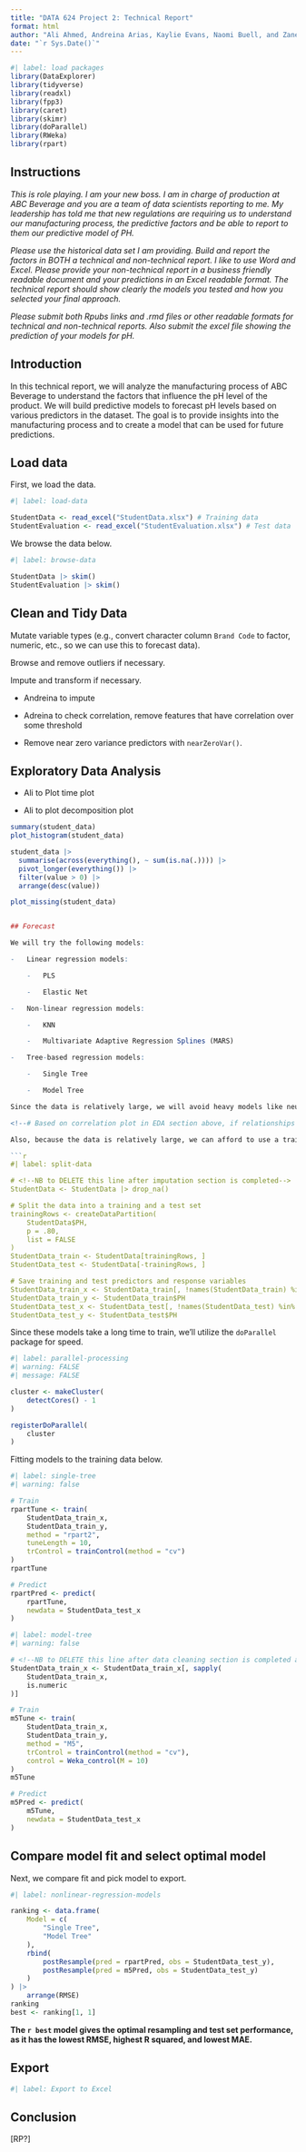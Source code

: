 ```yaml
---
title: "DATA 624 Project 2: Technical Report"
format: html
author: "Ali Ahmed, Andreina Arias, Kaylie Evans, Naomi Buell, and Zaneta Paulusova"
date: "`r Sys.Date()`"
---
```


```r
#| label: load packages
library(DataExplorer)
library(tidyverse)
library(readxl)
library(fpp3)
library(caret)
library(skimr)
library(doParallel)
library(RWeka)
library(rpart)
```

## Instructions

*This is role playing. I am your new boss. I am in charge of production at ABC Beverage and you are a team of data scientists reporting to me. My leadership has told me that new regulations are requiring us to understand our manufacturing process, the predictive factors and be able to report to them our predictive model of PH.*

*Please use the historical data set I am providing. Build and report the factors in BOTH a technical and non-technical report. I like to use Word and Excel. Please provide your non-technical report in a business friendly readable document and your predictions in an Excel readable format. The technical report should show clearly the models you tested and how you selected your final approach.*

*Please submit both Rpubs links and .rmd files or other readable formats for technical and non-technical reports. Also submit the excel file showing the prediction of your models for pH.*

## Introduction

In this technical report, we will analyze the manufacturing process of ABC Beverage to understand the factors that influence the pH level of the product. We will build predictive models to forecast pH levels based on various predictors in the dataset. The goal is to provide insights into the manufacturing process and to create a model that can be used for future predictions.

## Load data

First, we load the data.

```r
#| label: load-data

StudentData <- read_excel("StudentData.xlsx") # Training data
StudentEvaluation <- read_excel("StudentEvaluation.xlsx") # Test data
```

We browse the data below.

```r
#| label: browse-data

StudentData |> skim()
StudentEvaluation |> skim()
```

## Clean and Tidy Data

Mutate variable types (e.g., convert character column `Brand Code` to factor, numeric, etc., so we can use this to forecast data).

Browse and remove outliers if necessary.

Impute and transform if necessary.

-   Andreina to impute

-   Adreina to check correlation, remove features that have correlation over some threshold

-   Remove near zero variance predictors with `nearZeroVar()`.

## Exploratory Data Analysis

<!--# Ali, since this data is not a time series, we can't do time plots or decomp like we discussed earlier. You can try exploring and plotting the data using `featurePlot(trainingData$x, trainingData$y)`, a correlation plot between all variables with `ggpairs()`, and/or other methods? If relationships between predictors and PH look linear, we'd opt for linear models. If relationships look non-linear, we can try forecasting with non-linear or tree-based models. -Naomi -->

-   Ali to Plot time plot

-   Ali to plot decomposition plot
```r
summary(student_data)
plot_histogram(student_data)

student_data |>
  summarise(across(everything(), ~ sum(is.na(.)))) |>
  pivot_longer(everything()) |>
  filter(value > 0) |>
  arrange(desc(value))

plot_missing(student_data)


## Forecast

We will try the following models:

-   Linear regression models:

    -   PLS

    -   Elastic Net

-   Non-linear regression models:

    -   KNN

    -   Multivariate Adaptive Regression Splines (MARS)

-   Tree-based regression models:

    -   Single Tree

    -   Model Tree

Since the data is relatively large, we will avoid heavy models like neural networks, support vector machines (SVM), or boosted trees. Since we have a lot of predictors, we opt for models that handle feature selection or dimensionality reduction like elastic net, PLS, and tree-based models. We also want model results to be easy to interpret for our non-technical report, so we focus on elastic net, MARS, and single/model trees.

<!--# Based on correlation plot in EDA section above, if relationships between predictors and PH look linear, we may opt for linear models. If relationships look non-linear, we can try forecasting with non-linear or tree-based models. -Naomi -->

Also, because the data is relatively large, we can afford to use a training and a test set.

```r
#| label: split-data

# <!--NB to DELETE this line after imputation section is completed-->
StudentData <- StudentData |> drop_na()

# Split the data into a training and a test set
trainingRows <- createDataPartition(
    StudentData$PH,
    p = .80,
    list = FALSE
)
StudentData_train <- StudentData[trainingRows, ]
StudentData_test <- StudentData[-trainingRows, ]

# Save training and test predictors and response variables
StudentData_train_x <- StudentData_train[, !names(StudentData_train) %in% "PH"]
StudentData_train_y <- StudentData_train$PH
StudentData_test_x <- StudentData_test[, !names(StudentData_test) %in% "PH"]
StudentData_test_y <- StudentData_test$PH
```

Since these models take a long time to train, we'll utilize the `doParallel` package for speed.

```r
#| label: parallel-processing
#| warning: FALSE
#| message: FALSE

cluster <- makeCluster(
    detectCores() - 1
)

registerDoParallel(
    cluster
)
```

Fitting models to the training data below.

```r
#| label: single-tree
#| warning: false

# Train
rpartTune <- train(
    StudentData_train_x,
    StudentData_train_y,
    method = "rpart2",
    tuneLength = 10,
    trControl = trainControl(method = "cv")
)
rpartTune

# Predict
rpartPred <- predict(
    rpartTune,
    newdata = StudentData_test_x
)
```

```r
#| label: model-tree
#| warning: false

# <!--NB to DELETE this line after data cleaning section is completed and variable types are changed to numeric-->
StudentData_train_x <- StudentData_train_x[, sapply(
    StudentData_train_x,
    is.numeric
)]

# Train
m5Tune <- train(
    StudentData_train_x,
    StudentData_train_y,
    method = "M5",
    trControl = trainControl(method = "cv"),
    control = Weka_control(M = 10)
)
m5Tune

# Predict
m5Pred <- predict(
    m5Tune,
    newdata = StudentData_test_x
)
```

## Compare model fit and select optimal model

Next, we compare fit and pick model to export.

```r
#| label: nonlinear-regression-models

ranking <- data.frame(
    Model = c(
        "Single Tree",
        "Model Tree"
    ),
    rbind(
        postResample(pred = rpartPred, obs = StudentData_test_y),
        postResample(pred = m5Pred, obs = StudentData_test_y)
    )
) |>
    arrange(RMSE)
ranking
best <- ranking[1, 1]
```

**The `r best` model gives the optimal resampling and test set performance, as it has the lowest RMSE, highest R squared, and lowest MAE.**

## Export

```r
#| label: Export to Excel

```

## Conclusion

\[RP?\]
